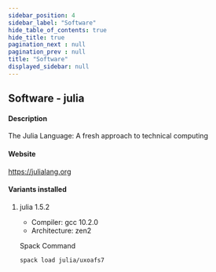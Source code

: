 ```yaml
---
sidebar_position: 4
sidebar_label: "Software"
hide_table_of_contents: true
hide_title: true
pagination_next : null
pagination_prev : null
title: "Software"
displayed_sidebar: null
---
```


## Software - julia


#### Description
The Julia Language: A fresh approach to technical computing

#### Website
https://julialang.org

#### Variants installed

1. julia 1.5.2

    - Compiler: gcc 10.2.0
    - Architecture: zen2

    Spack Command
    ```bash
    spack load julia/uxoafs7
    ```
